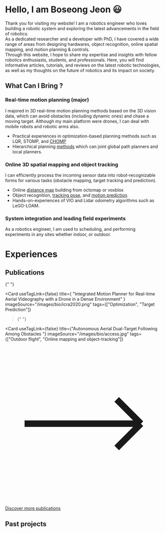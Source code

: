 
# Hello, I am Boseong Jeon 😃

Thank you for visiting my website! I am a robotics engineer who loves building a
robotic system and exploring the latest advancements in the field of robotics.\
As a dedicated researcher and a developer with PhD, I have covered a wide range of
areas from designing hardwares, object recognition, online spatial mapping, and motion
planning & controls.\
Through this website, I hope to share my expertise and insights with fellow
robotics enthusiasts, students, and professionals. Here, you will find
informative articles, tutorials, and reviews on the latest robotic technologies,
as well as my thoughts on the future of robotics and its impact on society.

## What Can I Bring ?

### Real-time motion planning (major)

<div className="px-5 my-10">
  <YouTube videoId="ZBFRS5TpRvI" className="videoWrapper" />
</div>

I majored in 3D real-time motion planning methods based on the 3D vision data,
which can avoid obstacles (including dynamic ones) and chase a moving target.
Although my main platform were drones, I can deal with mobile robots and robotic
arms also.

- Practical experiences in optimization-based planning methods such as LQR,
  STOMP, and [CHOMP](https://github.com/icsl-Jeon/chomp_predict)
- Hierarchical planning [methods](https://github.com/icsl-Jeon/traj_gen) which
  can joint global path planners and local planners.

### Online 3D spatial mapping and object tracking

<div className="px-5 my-10">
  <YouTube videoId="Ux1_LinLegM" className="videoWrapper" />
</div>

I can efficiently process the incoming sensor data into robot-recognizable forms
for various tasks (obstacle mapping, target tracking and prediction).

- Online [distance map](https://github.com/icsl-Jeon/octomap_mapping) building
  from octomap or voxblox
- Object recognition, [tracking pose](https://github.com/icsl-Jeon/zed2_client),
  and [motion prediction](https://github.com/icsl-Jeon/chasing_utils).
- Hands-on-experiences of VIO and Lidar odometry algorithms such as LeGO-LOAM.

### System integration and leading field experiments

<div className="px-5 my-10">
  <YouTube videoId="s0mc5209IiY" className="videoWrapper" />
</div>

As a robotics engineer, I am used to scheduling, and performing experiments in
any sites whether indoor, or outdoor.

# Experiences

## Publications

<div className="p-2">
  <Card
    useTagLink={false}
    title={
      "Online trajectory generation of a mav for chasing a moving target in 3d dense environments "
    }
    imageSource="/images/bio/iros2019.png"
    tags={["Target chasing", "Hierarchical motion planning",]}
  ></Card>

{" "}

<Card
  useTagLink={false}
  title={
    "Integrated Motion Planner for Real-time Aerial Videography with a Drone in a Dense Environment"
  }
  imageSource="/images/bio/icra2020.png"
  tags={["Optimization", "Target Prediction"]}
></Card>{" "}

<Card
  useTagLink={false}
  title={"Autonomous Aerial Dual-Target Following Among Obstacles "}
  imageSource="/images/bio/access.jpg"
  tags={["Outdoor flight", "Online mapping and object-tracking"]}
></Card>
</div>
<div className="flex flex-row-reverse">
  <a
    href="https://scholar.google.com/citations?user=ssYQ2w4AAAAJ&hl=ko"
    className="link flex"
    target="_blank"
  >
    <svg
      xmlns="http://www.w3.org/2000/svg"
      fill="none"
      viewBox="0 0 24 24"
      strokeWidth={1.5}
      stroke="currentColor"
      className="mr-1 h-6 w-6"
    >
      <path
        strokeLinecap="round"
        strokeLinejoin="round"
        d="M17.25 8.25L21 12m0 0l-3.75 3.75M21 12H3"
      />
    </svg>
    <p>Discover more publications</p>
  </a>
</div>

## Past projects

<br />
<div className="p-2">
  <ImageGrid data={project} linkOn></ImageGrid>
</div>
